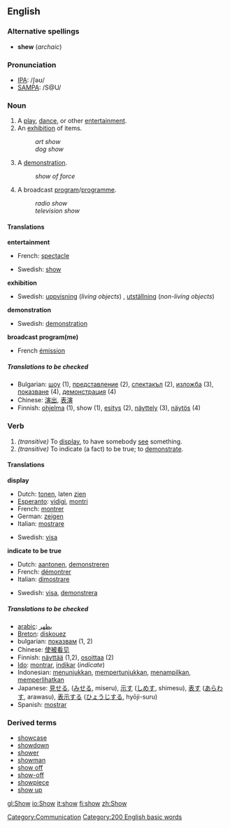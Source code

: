 ==English==

{{rank|understand|fine|law|428|show|terms|sort|town}}

===Alternative spellings===
*'''shew''' (''archaic'')

===Pronunciation===
*[[IPA]]: /ʃəʊ/
*[[SAMPA]]: /S@U/

===Noun===
{{en-noun|show|shows}}

#A [[play]], [[dance]], or other [[entertainment]].
#An [[exhibition]] of items.
#:''art show''
#:''dog show''
#A [[demonstration]].
#:''show of force''
#A broadcast [[program]]/[[programme]].
#:''radio show''
#:''television show''

====Translations====
'''entertainment'''
{{top}}
*French: [[spectacle#French|spectacle]] {{m}}
{{mid}}
*Swedish: [[show#Swedish|show]] {{c}}
{{bottom}}

'''exhibition'''
{{top}}
{{mid}}
*Swedish: [[uppvisning]] (''living objects'') {{c}}, [[utställning]] (''non-living objects'') {{c}}
{{bottom}}

'''demonstration'''
{{top}}
{{mid}}
*Swedish: [[demonstration#Swedish|demonstration]]
{{bottom}}

'''broadcast program(me)'''
{{top}}
*French [[émission]] {{m}}
{{mid}}
{{bottom}}

=====Translations to be checked=====
<!--Remove this section once all of the translations below have been moved into the tables above.-->
{{checktrans}}

*Bulgarian: [[шоу]] {{n}} (1), [[представление]] {{n}} (2), [[спектакъл]] {{n}} (2), [[изложба]] {{f}} (3), [[показване]] {{n}} (4), [[демонстрация]] {{f}} (4)
*Chinese: [[演出]], [[表演]]
*Finnish: [[ohjelma]] (1), show (1), [[esitys]] (2), [[näyttely]] (3), [[näytös]] (4)


===Verb===
{{irregverb|'''to show'''|'''[[shows]]'''|'''[[showed]]'''|'''[[shown]]'''|'''[[showing]]'''}}

#''(transitive)'' To [[display]], to have somebody [[see]] something.
#''(transitive)'' To indicate (a fact) to be true; to [[demonstrate]].

====Translations====
'''display'''
{{top}}
*Dutch: [[tonen]], laten [[zien]]
*[[Esperanto]]: [[vidigi]], [[montri]]
*French: [[montrer]]
*German: [[zeigen]]
*Italian: [[mostrare]]
{{mid}}
*Swedish: [[visa#Swedish|visa]]
{{bottom}}

'''indicate to be true'''
{{top}}
*Dutch: [[aantonen]], [[demonstreren]]
*French: [[démontrer]]
*Italian: [[dimostrare]]
{{mid}}
*Swedish: [[visa#Swedish|visa]], [[demonstrera]]
{{bottom}}

=====Translations to be checked=====
<!--Remove this section once all of the translations below have been moved into the tables above.-->
{{checktrans}}
*[[arabic]]: [[يظهر]]
*[[Breton]]: [[diskouez]]
*bulgarian: [[показвам]] (1, 2)
*Chinese: [[使被看见]]
*Finnish: [[näyttää]] (1,2), [[osoittaa]] (2)
*[[Ido]]: [[montrar]], [[indikar]] (''indicate'')
*Indonesian: [[tunjuk|menunjukkan]], [[tunjuk|mempertunjukkan]], [[tampil|menampilkan]], [[lihat|memperlihatkan]]
*Japanese: [[見せる]], ([[みせる]], miseru), [[示す]] ([[しめす]], shimesu), [[表す]] ([[あらわす]], arawasu), [[表示]]する ([[ひょうじ]]する, hyōji-suru) 
*Spanish: [[mostrar]]

===Derived terms===
*[[showcase]]
*[[showdown]]
*[[shower]]
*[[showman]]
*[[show off]]<!--verb-->
*[[show-off]]<!--noun-->
*[[showpiece]]
*[[show up]]

[[Category:Communication]]
[[Category:200 English basic words]]

[[gl:Show]]
[[io:Show]]
[[it:show]]
[[fi:show]]
[[zh:Show]]